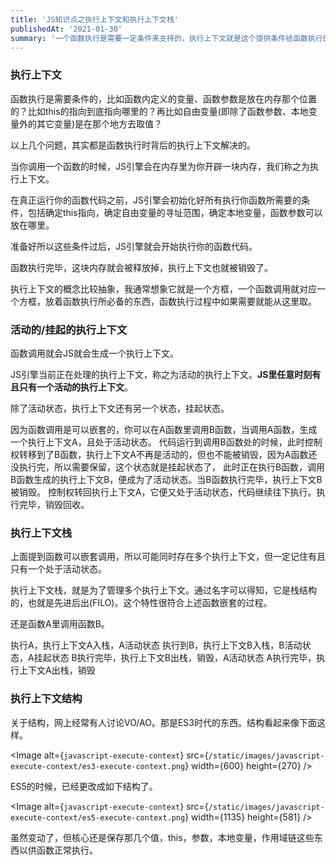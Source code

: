 ```yaml
---
title: 'JS知识点之执行上下文和执行上下文栈'
publishedAt: '2021-01-30'
summary: '一个函数执行是需要一定条件来支持的，执行上下文就是这个提供条件给函数执行的地方，执行上下文栈则意味着，js里是以栈的形式来管理这些执行上下文的。'
---
```


### 执行上下文

函数执行是需要条件的，比如函数内定义的变量、函数参数是放在内存那个位置的？比如this的指向到底指向哪里的？再比如自由变量(即除了函数参数、本地变量外的其它变量)是在那个地方去取值？

以上几个问题，其实都是函数执行时背后的执行上下文解决的。

当你调用一个函数的时候，JS引擎会在内存里为你开辟一块内存，我们称之为执行上下文。

在真正运行你的函数代码之前，JS引擎会初始化好所有执行你函数所需要的条件，包括确定this指向，确定自由变量的寻址范围，确定本地变量，函数参数可以放在哪里。

准备好所以这些条件过后，JS引擎就会开始执行你的函数代码。

函数执行完毕，这块内存就会被释放掉，执行上下文也就被销毁了。

执行上下文的概念比较抽象，我通常想象它就是一个方框，一个函数调用就对应一个方框，放着函数执行所必备的东西，函数执行过程中如果需要就能从这里取。

### 活动的/挂起的执行上下文

函数调用就会JS就会生成一个执行上下文。

JS引擎当前正在处理的执行上下文，称之为活动的执行上下文。**JS里任意时刻有且只有一个活动的执行上下文**。

除了活动状态，执行上下文还有另一个状态，挂起状态。

因为函数调用是可以嵌套的，你可以在A函数里调用B函数，当调用A函数，生成一个执行上下文A，且处于活动状态。
代码运行到调用B函数处的时候，此时控制权转移到了B函数，执行上下文A不再是活动的，但也不能被销毁，因为A函数还没执行完，所以需要保留，这个状态就是挂起状态了，
此时正在执行B函数，调用B函数生成的执行上下文B，便成为了活动状态。当B函数执行完毕，执行上下文B被销毁。
控制权转回执行上下文A，它便又处于活动状态，代码继续往下执行。执行完毕，销毁回收。

### 执行上下文栈

上面提到函数可以嵌套调用，所以可能同时存在多个执行上下文，但一定记住有且只有一个处于活动状态。

执行上下文栈，就是为了管理多个执行上下文。通过名字可以得知，它是栈结构的，也就是先进后出(FILO)。这个特性很符合上述函数嵌套的过程。

还是函数A里调用函数B。

执行A，执行上下文A入栈，A活动状态
执行到B，执行上下文B入栈，B活动状态，A挂起状态
B执行完毕，执行上下文B出栈，销毁，A活动状态
A执行完毕，执行上下文A出栈，销毁

### 执行上下文结构


关于结构，网上经常有人讨论VO/AO。那是ES3时代的东西。结构看起来像下面这样。

<Image
  alt={`javascript-execute-context`}
  src={`/static/images/javascript-execute-context/es3-execute-context.png`}
  width={600}
  height={270}
/>

ES5的时候，已经更改成如下结构了。

<Image
  alt={`javascript-execute-context`}
  src={`/static/images/javascript-execute-context/es5-execute-context.png`}
  width={1135}
  height={581}
/>

虽然变动了，但核心还是保存那几个值，this，参数，本地变量，作用域链这些东西以供函数正常执行。